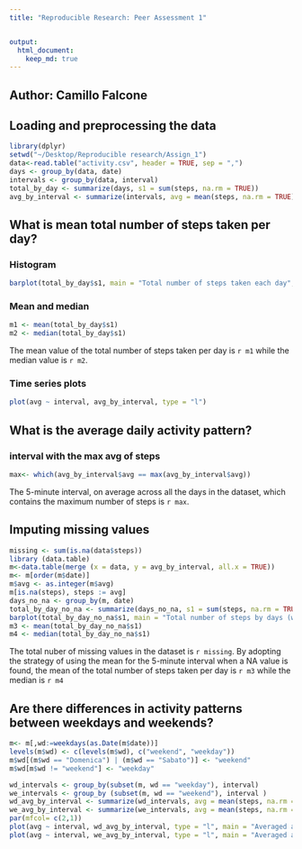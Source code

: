 ```yaml
---
title: "Reproducible Research: Peer Assessment 1"


output: 
  html_document:
    keep_md: true
---
```


## Author: Camillo Falcone

## Loading and preprocessing the data
```r
library(dplyr)
setwd("~/Desktop/Reproducible research/Assign_1")
data<-read.table("activity.csv", header = TRUE, sep = ",")
days <- group_by(data, date)
intervals <- group_by(data, interval)
total_by_day <- summarize(days, s1 = sum(steps, na.rm = TRUE))
avg_by_interval <- summarize(intervals, avg = mean(steps, na.rm = TRUE))
```


## What is mean total number of steps taken per day?

### Histogram

```r
barplot(total_by_day$s1, main = "Total number of steps taken each day", ylab = "Number of steps")

```

### Mean and median
```r
m1 <- mean(total_by_day$s1)
m2 <- median(total_by_day$s1)
```
The mean value of the total number of steps taken per day is `r m1` while the median value is `r m2`.

### Time series plots

```r

plot(avg ~ interval, avg_by_interval, type = "l")
```

## What is the average daily activity pattern?

### interval with the max avg of steps

```r
max<- which(avg_by_interval$avg == max(avg_by_interval$avg))
```
The 5-minute interval, on average across all the days in the dataset, which contains the maximum number of steps is `r max`.

## Imputing missing values

```r
missing <- sum(is.na(data$steps))
library (data.table)
m<-data.table(merge (x = data, y = avg_by_interval, all.x = TRUE))
m<- m[order(m$date)]
m$avg <- as.integer(m$avg)
m[is.na(steps), steps := avg]
days_no_na <- group_by(m, date)
total_by_day_no_na <- summarize(days_no_na, s1 = sum(steps, na.rm = TRUE))
barplot(total_by_day_no_na$s1, main = "Total number of steps by days (with no missing values)", ylab = "Number of steps")
m3 <- mean(total_by_day_no_na$s1)
m4 <- median(total_by_day_no_na$s1)
```

The total nuber of missing values in the dataset is `r missing`.
By adopting the strategy of using the mean for the 5-minute interval when a NA value is found, the mean of the total number of steps taken per day is `r m3` while the median is `r m4`

## Are there differences in activity patterns between weekdays and weekends?

```r
m<- m[,wd:=weekdays(as.Date(m$date))] 
levels(m$wd) <- c(levels(m$wd), c("weekend", "weekday")) 
m$wd[(m$wd == "Domenica") | (m$wd == "Sabato")] <- "weekend" 
m$wd[m$wd != "weekend"] <- "weekday" 

wd_intervals <- group_by(subset(m, wd == "weekday"), interval)
we_intervals <- group_by (subset(m, wd == "weekend"), interval )
wd_avg_by_interval <- summarize(wd_intervals, avg = mean(steps, na.rm = TRUE))
we_avg_by_interval <- summarize(we_intervals, avg = mean(steps, na.rm = TRUE))
par(mfcol= c(2,1))
plot(avg ~ interval, wd_avg_by_interval, type = "l", main = "Averaged across all working days")
plot(avg ~ interval, we_avg_by_interval, type = "l", main = "Averaged across all weekend days")


```
